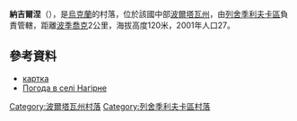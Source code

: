 {{coord|49|27|2|N|34|1|15|E|scale:100000_region:UA|display=title}}

'''納吉爾涅'''（{{lang-uk|Нагірне}}），是[[烏克蘭|烏克蘭]]的村落，位於該國中部[[波爾塔瓦州|波爾塔瓦州]]，由[[列舍季利夫卡區|列舍季利夫卡區]]負責管轄，距離[[波季喬克_(列舍季利夫卡區)|波季喬克]]2公里，海拔高度120米，2001年人口27。

==參考資料==
*[http://gska2.rada.gov.ua/pls/z7502/A005?rdat1=11.04.2015&rf7571=26582 картка]{{dead link|date=2018年4月 |bot=InternetArchiveBot |fix-attempted=yes }}
* [http://weather.in.ua/ua/poltavskaja/16521 Погода в селі Нагірне] {{Wayback|url=http://weather.in.ua/ua/poltavskaja/16521 |date=20111219185357 }}

{{DEFAULTSORT:Нагірне}}
[[Category:波爾塔瓦州村落|Category:波爾塔瓦州村落]]
[[Category:列舍季利夫卡區村落|Category:列舍季利夫卡區村落]]


{{Poltava-geo-stub}}